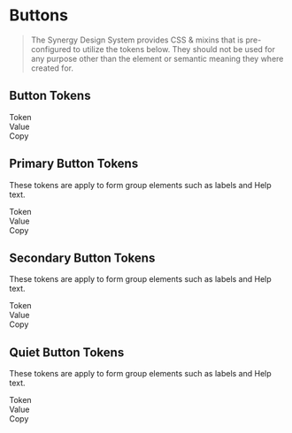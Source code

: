 
<Meta title="Synergy Design System/Developer Docs/Tokens/Button"/>

# Buttons

> The Synergy Design System provides CSS & mixins that is pre-configured to utilize the tokens below. They should not be used for any purpose other than the element or semantic meaning they where created for.

## Button Tokens

<div className="table token margin-top">
  <div>
    <div>Token</div>
    <div>Value</div>
    <div>Copy</div>
  </div>
  <TokenList tokens={theme.component.button.sizing} prefix="--sds-component-button-sizing"></TokenList>
  <TokenList tokens={theme.component.button.spacing} prefix="--sds-component-button-spacing"></TokenList>
  <TokenList tokens={theme.component.button['text-case']} prefix="--sds-component-button-text-case"></TokenList>
  <TokenList tokens={theme.component.button['text-decoration']} prefix="--sds-component-button-text-decoration"></TokenList>
  <TokenList tokens={theme.component.button['paragraph-spacing']} prefix="--sds-component-button-paragraph-spacing"></TokenList>
  <TokenList tokens={theme.component.button['letter-spacing']} prefix="--sds-component-button-letter-spacing"></TokenList>
  <TokenList tokens={theme.component.button['font-weight']} prefix="--sds-component-button-font-weight"></TokenList>
  <TokenList tokens={theme.component.button['line-height']} prefix="--sds-component-button-line-height"></TokenList>
  <TokenList tokens={theme.component.button['font-family']} prefix="--sds-component-button-font-family"></TokenList>
  <TokenList tokens={theme.component.button['font-size']} prefix="--sds-component-button-font-size"></TokenList>
</div>

## Primary Button Tokens

These tokens are apply to form group elements such as labels and Help text.

<div className="table token">
  <div>
    <div>Token</div>
    <div>Value</div>
    <div>Copy</div>
  </div>
  <TokenList tokens={theme.component.button.color.primary} prefix="--sds-component-button-color-primary"></TokenList>
  <TokenRow k="primary" value={theme.component.button['border-radius'].primary} prefix="--sds-component-button-border-radius-primary"></TokenRow>
</div>

## Secondary Button Tokens

These tokens are apply to form group elements such as labels and Help text.

<div className="table token">
  <div>
    <div>Token</div>
    <div>Value</div>
    <div>Copy</div>
  </div>
  <TokenList tokens={theme.component.button.color.secondary} prefix="--sds-component-button-color-secondary"></TokenList>
  <TokenRow k="secondary" value={theme.component.button['border-radius'].secondary} prefix="--sds-component-button-border-radius-secondary"></TokenRow>
</div>

## Quiet Button Tokens

These tokens are apply to form group elements such as labels and Help text.

<div className="table token">
  <div>
    <div>Token</div>
    <div>Value</div>
    <div>Copy</div>
  </div>
  <TokenList tokens={theme.component.button.color.quiet} prefix="--sds-component-button-color-quiet"></TokenList>
  <TokenRow k="quiet" value={theme.component.button['border-radius'].quiet} prefix="--sds-component-button-border-radius-quiet"></TokenRow>
  <TokenList tokens={theme.component.button['border-width'].quiet} prefix="--sds-component-button-border-width-quiet"></TokenList>
</div>
